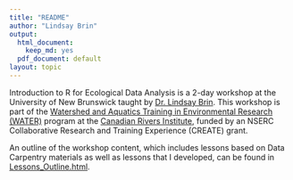 ```yaml
---
title: "README"
author: "Lindsay Brin"
output:
  html_document:
    keep_md: yes
  pdf_document: default
layout: topic
---
```


Introduction to R for Ecological Data Analysis is a 2-day workshop at the University of New Brunswick taught by [Dr. Lindsay Brin](http://www.lindsaydbrin.com). This workshop is part of the [Watershed and Aquatics Training in Environmental Research (WATER)](http://canadianriversinstitute.com/training/water-program/) program at the [Canadian Rivers Institute](http://canadianriversinstitute.com), funded by an NSERC Collaborative Research and Training Experience (CREATE) grant. 

An outline of the workshop content, which includes lessons based on Data Carpentry materials as well as lessons that I developed, can be found in [Lessons_Outline.html](http://lindsaydbrin.github.io/CREATE_R_Workshop/Lessons_Outline.html).